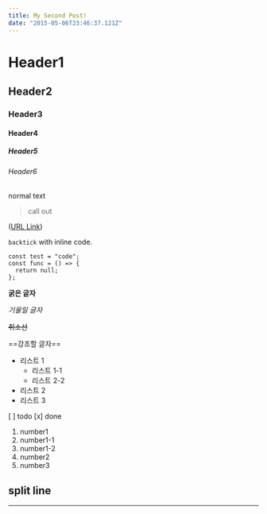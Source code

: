 ```yaml
---
title: My Second Post!
date: "2015-05-06T23:46:37.121Z"
---
```


# Header1

## Header2

### Header3

#### Header4

##### Header5

###### Header6

normal text

> call out

([URL Link](https://en.wikipedia.org/wiki/Salted_duck_egg))

`backtick` with inline code.

```tsx
const test = "code";
const func = () => {
  return null;
};
```

**굵은 글자**

_기울일 글자_

~~취소선~~

==강조할 글자==

- 리스트 1
  - 리스트 1-1
  - 리스트 2-2
- 리스트 2
- 리스트 3

[ ] todo
[x] done

1. number1
1. number1-1
1. number1-2
1. number2
1. number3

## split line

---
